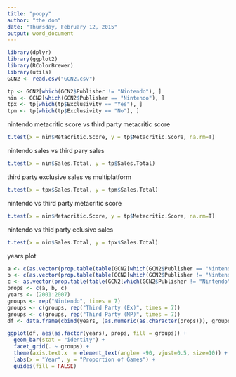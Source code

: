---
title: "poopy"
author: "the don"
date: "Thursday, February 12, 2015"
output: word_document
---
```{r}
library(dplyr)
library(ggplot2)
library(RColorBrewer)
library(utils)
GCN2 <- read.csv("GCN2.csv")
```

```{r, echo = FALSE}
tp <- GCN2[which(GCN2$Publisher != "Nintendo"), ]
nin <- GCN2[which(GCN2$Publisher == "Nintendo"), ]
tpx <- tp[which(tp$Exclusivity == "Yes"), ]
tpm <- tp[which(tp$Exclusivity == "No"), ]
```

nintendo metacritic score vs third party metacritic score
```{r}
t.test(x = nin$Metacritic.Score, y = tp$Metacritic.Score, na.rm=T)
```


nintendo sales vs third pary sales
```{r}
t.test(x = nin$Sales.Total, y = tp$Sales.Total)
```

third party exclusive sales vs multiplatform
```{r}
t.test(x = tpx$Sales.Total, y = tpm$Sales.Total)
```

nintendo vs third party metacritic score
```{r}
t.test(x = nin$Metacritic.Score, y = tp$Metacritic.Score, na.rm=T)
```

nintendo vs thid party eclusive sales
```{r}
t.test(x = nin$Sales.Total, y = tpx$Sales.Total)
```


years plot
```{r, echo=FALSE}
a <- c(as.vector(prop.table(table(GCN2[which(GCN2$Publisher == "Nintendo"), "Release.Year"]))), 0)
b <- c(as.vector(prop.table(table(GCN2[which(GCN2$Publisher != "Nintendo" & GCN2$Exclusivity == "Yes"), "Release.Year" ]))), 0)
c <- as.vector(prop.table(table(GCN2[which(GCN2$Publisher != "Nintendo" & GCN2$Exclusivity == "No"), "Release.Year" ])))
props <- c(a, b, c)
years <- (2001:2007)
groups <- rep("Nintendo", times = 7)
groups <- c(groups, rep("Third Party (Ex)", times = 7))
groups <- c(groups, rep("Third Party (MP)", times = 7))
df <- data.frame(cbind(years, (as.numeric(as.character(props))), groups))

ggplot(df, aes(as.factor(years), props, fill = groups)) +
  geom_bar(stat = "identity") +
  facet_grid(. ~ groups) +
  theme(axis.text.x  = element_text(angle= -90, vjust=0.5, size=10)) +
  labs(x = "Year", y = "Proportion of Games") + 
  guides(fill = FALSE)
```

